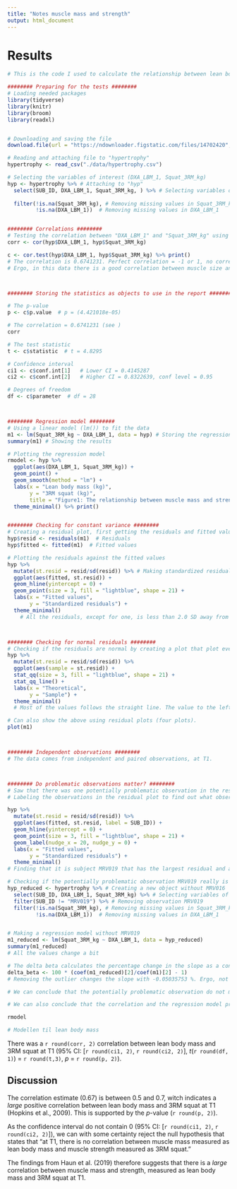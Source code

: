 ```yaml
---
title: "Notes muscle mass and strength"
output: html_document
---
```


# Results
```r

# This is the code I used to calculate the relationship between lean body mass and 3RM squat at T1.

######## Preparing for the tests ######## 
# Loading needed packages
library(tidyverse)
library(knitr)
library(broom)
library(readxl)


# Downloading and saving the file
download.file(url = "https://ndownloader.figstatic.com/files/14702420", destfile = "./data/hypertrophy.csv")

# Reading and attaching file to "hypertrophy"
hypertrophy <- read_csv("./data/hypertrophy.csv")

# Selecting the variables of interest (DXA_LBM_1, Squat_3RM_kg)
hyp <- hypertrophy %>% # Attaching to "hyp"
  select(SUB_ID, DXA_LBM_1, Squat_3RM_kg, ) %>% # Selecting variables of interest
  
  filter(!is.na(Squat_3RM_kg), # Removing missing values in Squat_3RM_kg
         !is.na(DXA_LBM_1))  # Removing missing values in DXA_LBM_1


######## Correlations ######## 
# Testing the correlation between "DXA_LBM_1" and "Squat_3RM_kg" using "hyp" as data
corr <- cor(hyp$DXA_LBM_1, hyp$Squat_3RM_kg)

c <- cor.test(hyp$DXA_LBM_1, hyp$Squat_3RM_kg) %>% print()
# The correlation is 0.6741231. Perfect correlation = -1 or 1, no correlation = 0
# Ergo, in this data there is a good correlation between muscle size and strength



######## Storing the statistics as objects to use in the report ######## 

# The p-value
p <- c$p.value  # p = (4.421018e-05)

# The correlation = 0.6741231 (see )
corr

# The test statistic
t <- c$statistic  # t = 4.8295

# Confidence interval
ci1 <- c$conf.int[1]   # Lower CI = 0.4145287
ci2 <- c$conf.int[2]   # Higher CI = 0.8322639, conf level = 0.95

# Degrees of freedom
df <- c$parameter  # df = 28



######## Regression model ######## 
# Using a linear model (lm()) to fit the data
m1 <- lm(Squat_3RM_kg ~ DXA_LBM_1, data = hyp) # Storing the regression model as m1
summary(m1) # Showing the results

# Plotting the regression model
rmodel <- hyp %>%
  ggplot(aes(DXA_LBM_1, Squat_3RM_kg)) + 
  geom_point() + 
  geom_smooth(method = "lm") + 
  labs(x = "Lean body mass (kg)",
       y = "3RM squat (kg)",
       title = "Figure1: The relationship between muscle mass and strength") +
  theme_minimal() %>% print()


######## Checking for constant variance ######## 
# Creating a residual plot, first getting the residuals and fitted values
hyp$resid <- residuals(m1)  # Residuals
hyp$fitted <- fitted(m1)  # Fitted values

# Plotting the residuals against the fitted values
hyp %>%
  mutate(st.resid = resid/sd(resid)) %>% # Making standardized residuals
  ggplot(aes(fitted, st.resid)) + 
  geom_hline(yintercept = 0) +
  geom_point(size = 3, fill = "lightblue", shape = 21) +
  labs(x = "Fitted values",
       y = "Standardized residuals") +
  theme_minimal()
    # All the residuals, except for one, is less than 2.0 SD away from their predicted value. The variance is quite constant.



######## Checking for normal residuals ########
# Checking if the residuals are normal by creating a plot that plot every observed residual against its theoretical position in a normal distribution
hyp %>%
  mutate(st.resid = resid/sd(resid)) %>% 
  ggplot(aes(sample = st.resid)) +
  stat_qq(size = 3, fill = "lightblue", shape = 21) +
  stat_qq_line() +
  labs(x = "Theoretical",
       y = "Sample") +
  theme_minimal()
  # Most of the values follows the straight line. The value to the left lies further away from the line than the others. Still, the data is quite normal distributed. 

# Can also show the above using residual plots (four plots).
plot(m1)



######## Independent observations ########
# The data comes from independent and paired observations, at T1.



######## Do problematic observations matter? ########
# Saw that there was one potentially problematic observation in the residual plot. 
# Labeling the observations in the residual plot to find out what observation is problematic.

hyp %>%
  mutate(st.resid = resid/sd(resid)) %>%
  ggplot(aes(fitted, st.resid, label = SUB_ID)) + 
  geom_hline(yintercept = 0) +
  geom_point(size = 3, fill = "lightblue", shape = 21) +
  geom_label(nudge_x = 20, nudge_y = 0) +
  labs(x = "Fitted values",
       y = "Standardized residuals") +
  theme_minimal()
# Finding that it is subject MRV019 that has the largest residual and and potentially could be a problematic observation

# Checking if the potentially problematic observation MRV019 really is problematic. Doing the model without the observation to see if this changes the conclusion of the analysis.
hyp_reduced <- hypertrophy %>% # Creating a new object without MRV016
  select(SUB_ID, DXA_LBM_1, Squat_3RM_kg) %>% # Selecting variables of interest
  filter(SUB_ID != "MRV019") %>% # Removing observation MRV019
  filter(!is.na(Squat_3RM_kg), # Removing missing values in Squat_3RM_kg
         !is.na(DXA_LBM_1))  # Removing missing values in DXA_LBM_1


# Making a regression model without MRV019
m1_reduced <- lm(Squat_3RM_kg ~ DXA_LBM_1, data = hyp_reduced)
summary(m1_reduced)
# All the values change a bit

# The delta beta calculates the percentage change in the slope as a consequence of removing the observation with the greatest residual
delta_beta <- 100 * (coef(m1_reduced)[2]/coef(m1)[2] - 1) 
# Removing the outlier changes the slope with -0.05035753 %. Ergo, not a lot.

# We can conclude that the potentially problematic observation do not matter, and that we can safely use all the data points in the analysis, as done above under "correlation" and "regression model"

# We can also conclude that the correlation and the regression model provides the same results


```

```r
rmodel

# Modellen til lean body mass
```

There was a `r round(corr, 2)` correlation between lean body mass and 3RM squat at T1 (95% CI: [`r round(ci1, 2)`, `r round(ci2, 2)`], *t*(`r round(df, 1)`) = `r round(t,3)`, *p* = `r round(p, 2)`).


## Discussion
The correlation estimate (0.67) is between 0.5 and 0.7, witch indicates a *large* positive correlation between lean body mass and 3RM squat at T1 (Hopkins et al., 2009). This is supported by the *p*-value (`r round(p, 2)`).

As the confidence interval do not contain 0 (95% CI: [`r round(ci1, 2)`, `r round(ci2, 2)`]), we can with some certainty reject the null hypothesis that states that "at T1, there is no correlation between muscle mass measured as lean body mass and muscle strength measured as 3RM squat."

The findings from Haun et al. (2019) therefore suggests that there is a *large* correlation between muscle mass and strength, measured as lean body mass and 3RM squat at T1.
